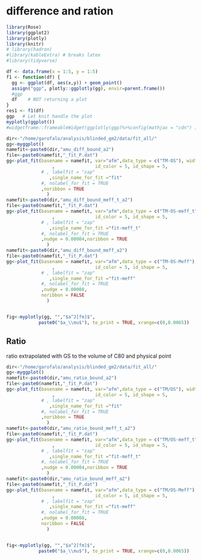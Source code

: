 # difference and ration

```r
library(Rose)
library(ggplot2)
library(plotly)
library(knitr)
# library(hadron)
#library(kableExtra) # breaks latex
#library(tidyverse)

df <- data.frame(x = 1:5, y = 1:5)
f1 <- function(df) {
  gg <- ggplot(df, aes(x,y)) + geom_point()
  assign("ggp", plotly::ggplotly(gg), envir=parent.frame())
  #ggp
  df    # NOT returning a plot
}
res1 <- f1(df)
ggp   # Let knit handle the plot
myplotly(ggplot())
#widgetframe::frameableWidget(ggplotly(ggp)%>%config(mathjax = "cdn") )
```



```r
dir<-"/home/garofalo/analysis/blinded_gm2/data/fit_all/"
gg<-myggplot()
namefit<-paste0(dir,"amu_diff_bound_a2")
file<-paste0(namefit,"_fit_P.dat")
gg<-plot_fit(basename = namefit, var="afm",data_type = c("TM-OS"), width=1e-4, gg=gg
                 ,               id_color = 5, id_shape = 5,
             # , labelfit = "zap"
                ,single_name_for_fit ="fit"
             #, nolabel_for_fit = TRUE
             ,noribbon = TRUE
               )
namefit<-paste0(dir,"amu_diff_bound_meff_t_a2")
file<-paste0(namefit,"_fit_P.dat")
gg<-plot_fit(basename = namefit, var="afm",data_type = c("TM-OS-meff_t"), width=1e-4, gg=gg
                 ,               id_color = 5, id_shape = 5,
             # , labelfit = "zap"
                ,single_name_for_fit ="fit-meff_t"
             #, nolabel_for_fit = TRUE
             ,nudge = 0.00004,noribbon = TRUE
               )
namefit<-paste0(dir,"amu_diff_bound_meff_a2")
file<-paste0(namefit,"_fit_P.dat")
gg<-plot_fit(basename = namefit, var="afm",data_type = c("TM-OS-Meff"), width=1e-4, gg=gg
                 ,               id_color = 5, id_shape = 5,
             # , labelfit = "zap"
                ,single_name_for_fit ="fit-meff"
             #, nolabel_for_fit = TRUE
             ,nudge = 0.00008,
             noribbon = FALSE
               )


fig<-myplotly(gg, "","$a^2[fm]$",
            paste0("$a_\\mu$"), to_print = TRUE, xrange=c(0,0.0065))
```


## Ratio

ratio extrapolated with GS to the volume of C80 and physical point

```r
dir<-"/home/garofalo/analysis/blinded_gm2/data/fit_all/"
gg<-myggplot()
namefit<-paste0(dir,"amu_ratio_bound_a2")
file<-paste0(namefit,"_fit_P.dat")
gg<-plot_fit(basename = namefit, var="afm",data_type = c("TM/OS"), width=1e-4, gg=gg
                 ,               id_color = 5, id_shape = 5,
             # , labelfit = "zap"
                ,single_name_for_fit ="fit"
             #, nolabel_for_fit = TRUE
             ,noribbon = TRUE
               )
namefit<-paste0(dir,"amu_ratio_bound_meff_t_a2")
file<-paste0(namefit,"_fit_P.dat")
gg<-plot_fit(basename = namefit, var="afm",data_type = c("TM/OS-meff_t"), width=1e-4, gg=gg
                 ,               id_color = 5, id_shape = 5,
             # , labelfit = "zap"
                ,single_name_for_fit ="fit-meff_t"
             #, nolabel_for_fit = TRUE
             ,nudge = 0.00004,noribbon = TRUE
               )
namefit<-paste0(dir,"amu_ratio_bound_meff_a2")
file<-paste0(namefit,"_fit_P.dat")
gg<-plot_fit(basename = namefit, var="afm",data_type = c("TM/OS-Meff"), width=1e-4, gg=gg
                 ,               id_color = 5, id_shape = 5,
             # , labelfit = "zap"
                ,single_name_for_fit ="fit-meff"
             #, nolabel_for_fit = TRUE
             ,nudge = 0.00008,
             noribbon = FALSE
               )


fig<-myplotly(gg, "","$a^2[fm]$",
            paste0("$a_\\mu$"), to_print = TRUE, xrange=c(0,0.0065))
```